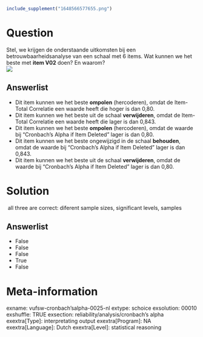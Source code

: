 ```r
include_supplement("1648566577655.png")
```

Question
========
Stel, we krijgen de onderstaande uitkomsten bij een
betrouwbaarheidsanalyse van een schaal met 6 items. Wat kunnen we het
beste met **item V02** doen? En waarom?  
![](1648566577655.png)

Answerlist
----------
* Dit item kunnen we het beste **ompolen** (hercoderen), omdat de
  Item-Total Correlatie een waarde heeft die hoger is dan 0,80.
* Dit item kunnen we het beste uit de schaal **verwijderen**, omdat de
  Item-Total Correlatie een waarde heeft die lager is dan 0,843.
* Dit item kunnen we het beste **ompolen** (hercoderen), omdat de waarde
  bij “Cronbach’s Alpha if Item Deleted” lager is dan 0,80.
* Dit item kunnen we het beste ongewijzigd in de schaal **behouden**,
  omdat de waarde bij “Cronbach’s Alpha if Item Deleted” lager is dan
  0,843.
* Dit item kunnen we het beste uit de schaal **verwijderen**, omdat de
  waarde bij “Cronbach’s Alpha if Item Deleted” lager is dan 0,80.

Solution
========





 all three are correct: diferent sample sizes, significant levels,
samples




Answerlist
----------
* False
* False
* False
* True
* False

Meta-information
================
exname: vufsw-cronbach'salpha-0025-nl
extype: schoice
exsolution: 00010
exshuffle: TRUE
exsection: reliability/analysis/cronbach's alpha
exextra[Type]: interpretating output
exextra[Program]: NA
exextra[Language]: Dutch
exextra[Level]: statistical reasoning

